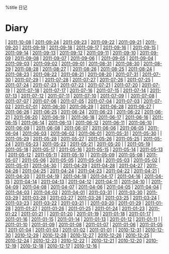 %title 日记
= Diary =
| [[2011-10-08]] | [[2011-09-24]] | [[2011-09-23]] | [[2011-09-22]] | [[2011-09-21]] | [[2011-09-20]] | [[2011-09-19]] | [[2011-09-18]] | [[2011-09-17]] | [[2011-09-16]] |
| [[2011-09-15]] | [[2011-09-14]] | [[2011-09-13]] | [[2011-09-12]] | [[2011-09-11]] | [[2011-09-10]] | [[2011-09-09]] | [[2011-09-08]] | [[2011-09-07]] | [[2011-09-06]] |
| [[2011-09-05]] | [[2011-09-04]] | [[2011-09-03]] | [[2011-09-02]] | [[2011-09-01]] | [[2011-08-31]] | [[2011-08-30]] | [[2011-08-29]] | [[2011-08-28]] | [[2011-08-27]] |
| [[2011-08-26]] | [[2011-08-25]] | [[2011-08-24]] | [[2011-08-23]] | [[2011-08-22]] | [[2011-08-21]] | [[2011-08-20]] | [[2011-07-31]] | [[2011-07-30]] | [[2011-07-29]] |
| [[2011-07-28]] | [[2011-07-27]] | [[2011-07-26]] | [[2011-07-25]] | [[2011-07-24]] | [[2011-07-23]] | [[2011-07-22]] | [[2011-07-21]] | [[2011-07-20]] | [[2011-07-19]] |
| [[2011-07-18]] | [[2011-07-17]] | [[2011-07-16]] | [[2011-07-15]] | [[2011-07-14]] | [[2011-07-13]] | [[2011-07-12]] | [[2011-07-11]] | [[2011-07-10]] | [[2011-07-09]] |
| [[2011-07-08]] | [[2011-07-07]] | [[2011-07-06]] | [[2011-07-05]] | [[2011-07-04]] | [[2011-07-03]] | [[2011-07-02]] | [[2011-07-01]] | [[2011-06-30]] | [[2011-06-29]] |
| [[2011-06-28]] | [[2011-06-27]] | [[2011-06-26]] | [[2011-06-25]] | [[2011-06-24]] | [[2011-06-23]] | [[2011-06-22]] | [[2011-06-21]] | [[2011-06-20]] | [[2011-06-19]] |
| [[2011-06-18]] | [[2011-06-17]] | [[2011-06-16]] | [[2011-06-15]] | [[2011-06-14]] | [[2011-06-13]] | [[2011-06-12]] | [[2011-06-11]] | [[2011-06-10]] | [[2011-06-09]] |
| [[2011-06-08]] | [[2011-06-07]] | [[2011-06-06]] | [[2011-06-05]] | [[2011-06-04]] | [[2011-06-03]] | [[2011-06-02]] | [[2011-06-01]] | [[2011-05-31]] | [[2011-05-30]] |
| [[2011-05-29]] | [[2011-05-28]] | [[2011-05-27]] | [[2011-05-26]] | [[2011-05-25]] | [[2011-05-24]] | [[2011-05-23]] | [[2011-05-22]] | [[2011-05-21]] | [[2011-05-20]] |
| [[2011-05-19]] | [[2011-05-18]] | [[2011-05-17]] | [[2011-05-16]] | [[2011-05-15]] | [[2011-05-14]] | [[2011-05-13]] | [[2011-05-12]] | [[2011-05-11]] | [[2011-05-10]] |
| [[2011-05-09]] | [[2011-05-08]] | [[2011-05-07]] | [[2011-05-06]] | [[2011-05-05]] | [[2011-05-04]] | [[2011-05-03]] | [[2011-05-02]] | [[2011-05-01]] | [[2011-04-30]] |
| [[2011-04-29]] | [[2011-04-28]] | [[2011-04-27]] | [[2011-04-26]] | [[2011-04-25]] | [[2011-04-24]] | [[2011-04-23]] | [[2011-04-22]] | [[2011-04-21]] | [[2011-04-20]] |
| [[2011-04-19]] | [[2011-04-18]] | [[2011-04-17]] | [[2011-04-16]] | [[2011-04-15]] | [[2011-04-14]] | [[2011-04-13]] | [[2011-04-12]] | [[2011-04-11]] | [[2011-04-10]] |
| [[2011-04-09]] | [[2011-04-08]] | [[2011-04-07]] | [[2011-04-06]] | [[2011-04-05]] | [[2011-04-04]] | [[2011-04-03]] | [[2011-04-02]] | [[2011-04-01]] | [[2011-03-31]] |
| [[2011-03-30]] | [[2011-03-29]] | [[2011-03-28]] | [[2011-03-27]] | [[2011-03-26]] | [[2011-03-25]] | [[2011-03-24]] | [[2011-03-23]] | [[2011-03-22]] | [[2011-03-21]] |
| [[2011-03-20]] | [[2011-01-29]] | [[2011-01-28]] | [[2011-01-27]] | [[2011-01-26]] | [[2011-01-25]] | [[2011-01-24]] | [[2011-01-23]] | [[2011-01-22]] | [[2011-01-21]] |
| [[2011-01-20]] | [[2011-01-19]] | [[2011-01-18]] | [[2011-01-17]] | [[2011-01-16]] | [[2011-01-15]] | [[2011-01-14]] | [[2011-01-13]] | [[2011-01-12]] | [[2011-01-11]] |
| [[2011-01-10]] | [[2011-01-09]] | [[2011-01-08]] | [[2011-01-07]] | [[2011-01-06]] | [[2011-01-05]] | [[2011-01-04]] | [[2011-01-03]] | [[2011-01-02]] | [[2011-01-01]] |
| [[2010-12-31]] | [[2010-12-30]] | [[2010-12-29]] | [[2010-12-28]] | [[2010-12-27]] | [[2010-12-26]] | [[2010-12-25]] | [[2010-12-24]] | [[2010-12-23]] | [[2010-12-22]] |
| [[2010-12-21]] | [[2010-12-20]] | [[2010-12-19]] | [[2010-12-18]] | [[2010-12-17]] | [[2010-12-16]] |

<!-- Last modified:  2011-10-08 21:36:06 -->
